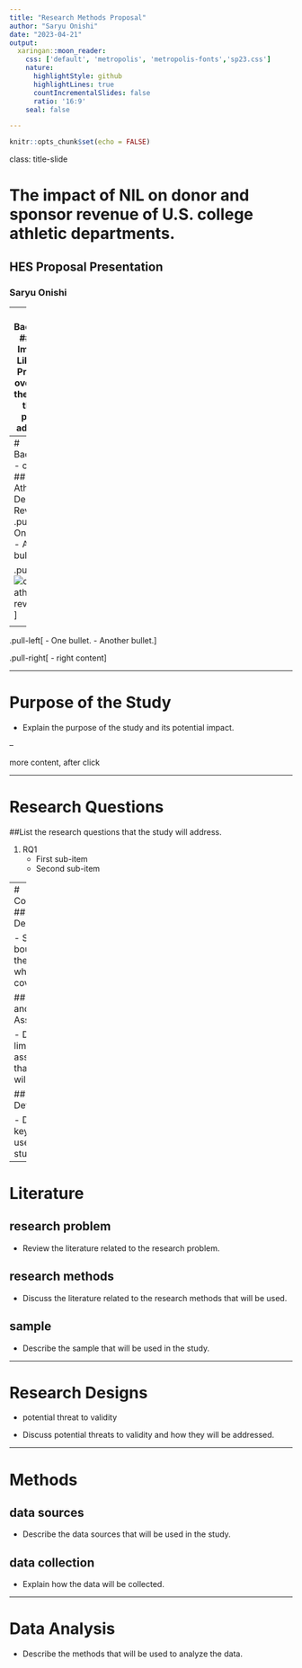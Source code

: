 ```yaml
---
title: "Research Methods Proposal"
author: "Saryu Onishi"
date: "2023-04-21"
output:
  xaringan::moon_reader:
    css: ['default', 'metropolis', 'metropolis-fonts','sp23.css']
    nature:
      highlightStyle: github
      highlightLines: true
      countIncrementalSlides: false
      ratio: '16:9'
    seal: false

---
```


```r
knitr::opts_chunk$set(echo = FALSE)
```

class: title-slide   

# The impact of NIL on donor and sponsor revenue of U.S. college athletic departments.

## HES Proposal Presentation

### Saryu Onishi

---
# Background
## Name, Image and Likeness
-   Provide an overview of the problem that this proposal addresses.

---
# Background - continued
## College Athletic Department Revenue
.pull-left[
- One bullet.
- Another bullet.
]

.pull-right[
<img src="revenue_sample_edit.png" alt="college athletics revenue">
]

<!-- width="90%" height="90%"-->
---
.pull-left[
- One bullet.
- Another bullet.
]

.pull-right[
- right content
]

---

# Purpose of the Study

-   Explain the purpose of the study and its potential impact.

--

more content, after click

---

# Research Questions
##List the research questions that the study will address.

1. RQ1
    - First sub-item
    - Second sub-item
  


---
# Considerations
## Delimitations

-   Specify the boundaries of the study and what it will not cover.

## Limitations and Assumptions

-   Discuss the limitations and assumptions that the study will have.

## Operational Definitions

-   Define any key terms used in the study.

---

# Literature
## research problem

-   Review the literature related to the research problem.

## research methods

-   Discuss the literature related to the research methods that will be used.

## sample

-   Describe the sample that will be used in the study.

---

# Research Designs

- potential threat to validity

-   Discuss potential threats to validity and how they will be addressed.

---

# Methods
## data sources
-   Describe the data sources that will be used in the study.

## data collection

-   Explain how the data will be collected.

---

# Data Analysis

-   Describe the methods that will be used to analyze the data.
